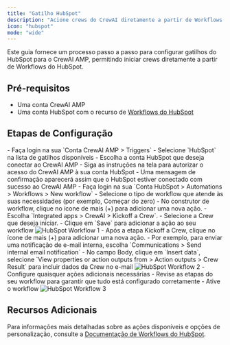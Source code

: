 ```yaml
---
title: "Gatilho HubSpot"
description: "Acione crews do CrewAI diretamente a partir de Workflows do HubSpot"
icon: "hubspot"
mode: "wide"
---
```


Este guia fornece um processo passo a passo para configurar gatilhos do HubSpot para o CrewAI AMP, permitindo iniciar crews diretamente a partir de Workflows do HubSpot.

## Pré-requisitos

- Uma conta CrewAI AMP
- Uma conta HubSpot com o recurso de [Workflows do HubSpot](https://knowledge.hubspot.com/workflows/create-workflows)

## Etapas de Configuração

<Steps>
    <Step title="Conecte sua conta HubSpot com o CrewAI AMP">
        - Faça login na sua `Conta CrewAI AMP > Triggers`
        - Selecione `HubSpot` na lista de gatilhos disponíveis
        - Escolha a conta HubSpot que deseja conectar ao CrewAI AMP
        - Siga as instruções na tela para autorizar o acesso do CrewAI AMP à sua conta HubSpot
        - Uma mensagem de confirmação aparecerá assim que o HubSpot estiver conectado com sucesso ao CrewAI AMP
    </Step>
    <Step title="Crie um Workflow no HubSpot">
        - Faça login na sua `Conta HubSpot > Automations > Workflows > New workflow`
        - Selecione o tipo de workflow que atende às suas necessidades (por exemplo, Começar do zero)
        - No construtor de workflow, clique no ícone de mais (+) para adicionar uma nova ação.
        - Escolha `Integrated apps > CrewAI > Kickoff a Crew`.
        - Selecione a Crew que deseja iniciar.
        - Clique em `Save` para adicionar a ação ao seu workflow
        <Frame>
            <img src="/images/enterprise/hubspot-workflow-1.png" alt="HubSpot Workflow 1" />
        </Frame>
    </Step>
    <Step title="Use os resultados da Crew com outras ações">
        - Após a etapa Kickoff a Crew, clique no ícone de mais (+) para adicionar uma nova ação.
        - Por exemplo, para enviar uma notificação de e-mail interna, escolha `Communications > Send internal email notification`
        - No campo Body, clique em `Insert data`, selecione `View properties or action outputs from > Action outputs > Crew Result` para incluir dados da Crew no e-mail
            <Frame>
                <img src="/images/enterprise/hubspot-workflow-2.png" alt="HubSpot Workflow 2" />
            </Frame>
        - Configure quaisquer ações adicionais necessárias
        - Revise as etapas do seu workflow para garantir que tudo está configurado corretamente
        - Ative o workflow
            <Frame>
                <img src="/images/enterprise/hubspot-workflow-3.png" alt="HubSpot Workflow 3" />
            </Frame>
    </Step>
</Steps>

## Recursos Adicionais

Para informações mais detalhadas sobre as ações disponíveis e opções de personalização, consulte a [Documentação de Workflows do HubSpot](https://knowledge.hubspot.com/workflows/create-workflows).
